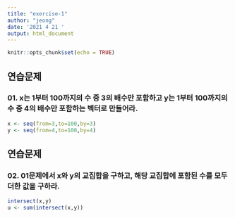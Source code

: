 ```yaml
---
title: "exercise-1"
author: "jeong"
date: '2021 4 21 '
output: html_document
---
```


```r
knitr::opts_chunk$set(echo = TRUE)
```

## 연습문제
### 01. x는 1부터 100까지의 수 중 3의 배수만 포함하고 y는 1부터 100까지의 수 중 4의 배수만 포함하는 벡터로 만들어라.
```r
x <- seq(from=3,to=100,by=3)
y <- seq(from=4,to=100,by=4)
```

## 연습문제
### 02. 01문제에서 x와 y의 교집합을 구하고, 해당 교집합에 포함된 수를 모두 더한 값을 구하라.
```r
intersect(x,y)
u <- sum(intersect(x,y))
```

